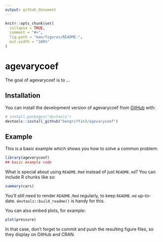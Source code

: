 ```yaml
---
output: github_document
---
```


<!-- README.md is generated from README.Rmd. Please edit that file -->

```r
knitr::opts_chunk$set(
  collapse = TRUE,
  comment = "#>",
  fig.path = "man/figures/README-",
  out.width = "100%"
)
```

# agevarycoef

<!-- badges: start -->
<!-- badges: end -->

The goal of agevarycoef is to ...

## Installation

You can install the development version of agevarycoef from [GitHub](https://github.com/) with:

``` r
# install.packages("devtools")
devtools::install_github("bengriffin3/agevarycoef")
```

## Example

This is a basic example which shows you how to solve a common problem:

```r
library(agevarycoef)
## basic example code
```

What is special about using `README.Rmd` instead of just `README.md`? You can include R chunks like so:

```r
summary(cars)
```

You'll still need to render `README.Rmd` regularly, to keep `README.md` up-to-date. `devtools::build_readme()` is handy for this.

You can also embed plots, for example:

```r
plot(pressure)
```

In that case, don't forget to commit and push the resulting figure files, so they display on GitHub and CRAN.
